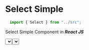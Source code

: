 

<Meta title="Elements/Select" component={Select} />

# Select Simple

```ts
  import { Select } from "../src";
```

Select Simple Component in ***React JS***

<Preview withToolbar>
  <Story name="Select Simple"
    parameters={{
      design: {
        type: 'figma',
        url: 'https://www.figma.com/file/FTIRvNJB1P95w38ZXMUIKv/Desing?node-id=61%3A3'
      }
    }}
  >
    <WrapperComponent>
      <Select options={mock} selected={(value) => action('selected')(value)} />
    </WrapperComponent>
  </Story>
</Preview>

**Without data**

<Preview withToolbar>
  <Select options={[]} selected={(value) => action('selected')(value)} />
</Preview>

## Props

<Props of={Select} />
